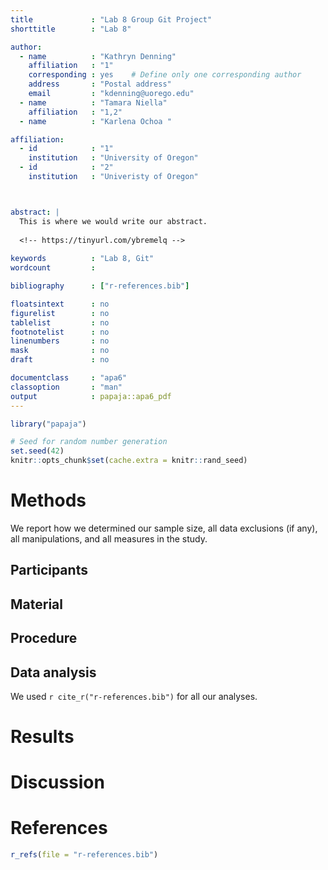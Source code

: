 ```yaml
---
title             : "Lab 8 Group Git Project"
shorttitle        : "Lab 8"

author: 
  - name          : "Kathryn Denning"
    affiliation   : "1"
    corresponding : yes    # Define only one corresponding author
    address       : "Postal address"
    email         : "kdenning@uorego.edu"
  - name          : "Tamara Niella"
    affiliation   : "1,2"
  - name          : "Karlena Ochoa "

affiliation:
  - id            : "1"
    institution   : "University of Oregon"
  - id            : "2"
    institution   : "Univeristy of Oregon"



abstract: |
  This is where we would write our abstract. 
  
  <!-- https://tinyurl.com/ybremelq -->
  
keywords          : "Lab 8, Git"
wordcount         : 

bibliography      : ["r-references.bib"]

floatsintext      : no
figurelist        : no
tablelist         : no
footnotelist      : no
linenumbers       : no
mask              : no
draft             : no

documentclass     : "apa6"
classoption       : "man"
output            : papaja::apa6_pdf
---
```


```r
library("papaja")
```

```r
# Seed for random number generation
set.seed(42)
knitr::opts_chunk$set(cache.extra = knitr::rand_seed)
```



# Methods
We report how we determined our sample size, all data exclusions (if any), all manipulations, and all measures in the study. <!-- 21-word solution (Simmons, Nelson & Simonsohn, 2012; retrieved from http://ssrn.com/abstract=2160588) -->

## Participants

## Material

## Procedure

## Data analysis
We used `r cite_r("r-references.bib")` for all our analyses.


# Results

# Discussion


\newpage

# References
```r
r_refs(file = "r-references.bib")
```

\begingroup
\setlength{\parindent}{-0.5in}
\setlength{\leftskip}{0.5in}

<div id = "refs"></div>
\endgroup
